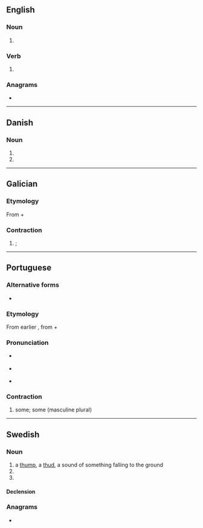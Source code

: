 {{also|Düns|d'uns|Duns}}
==English==

===Noun===
{{head|en|noun form}}

# {{plural of|en|dun}}

===Verb===
{{head|en|verb form}}

# {{en-third-person singular of|dun}}

===Anagrams===
* {{anagrams|en|a=dnsu|unds}}

----

==Danish==

===Noun===
{{head|da|noun form|g=n}}

# {{inflection of|da|dun||indef|gen|s}}
# {{inflection of|da|dun||indef|gen|p}}

----

==Galician==

===Etymology===
From {{m|gl|de||of}} + {{m|gl|uns||masculine plural indefinite article}}

===Contraction===
{{head|gl|contraction|g=m-p|masculine singular|dun|feminine singular|dunha|feminine plural|dunhas}}

# {{contraction of|gl|[[de]] [[uns]]}} {{l|en|from|From}} {{l|en|some}}; {{l|en|of|of}} {{l|en|some}}

----

==Portuguese==

===Alternative forms===
* {{l|pt|d'uns}} {{qualifier|dated}}

===Etymology===
From earlier {{m|pt|d'uns}}, from {{m|pt|de||of}} + {{m|pt|um||masculine singular indefinite article}}

===Pronunciation===
* {{a|PT}} {{IPA|pt|/dũʃ/}}
* {{a|Brazil}} {{IPA|pt|/dũs/}}
* {{hyphenation|pt|duns}}

===Contraction===
{{head|pt|contraction|g=m-p|masculine singular|dum|feminine singular|duma|feminine plural|dumas}}

# {{contraction of|pt|[[de]] [[uns]]||pertaining or relating to some}} {{l|en|some}}{{l|en|of}} some; {{l|en|from}} some (masculine plural)

----

==Swedish==

===Noun===
{{sv-noun|c}}

# a [[thump]], a [[thud]], a sound of something falling to the ground
# {{sv-noun-form-indef-gen|dun}}
# {{sv-noun-form-indef-gen-pl|dun}}

====Declension====
{{sv-infl-noun-c-ar|genitive=}}

===Anagrams===
* {{anagrams|sv|a=dnsu|sund}}